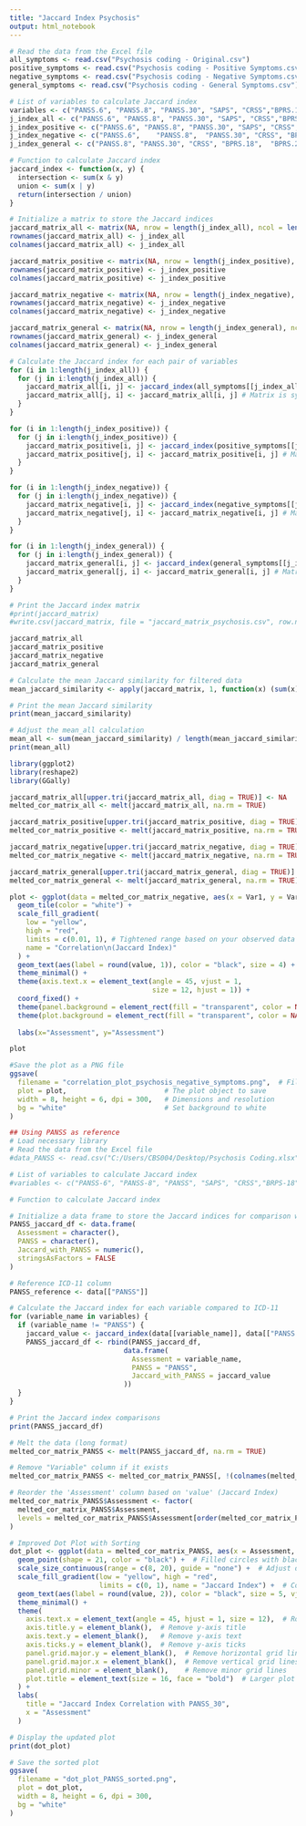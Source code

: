 ```yaml
---
title: "Jaccard Index Psychosis"
output: html_notebook
---
```



```r

# Read the data from the Excel file
all_symptoms <- read.csv("Psychosis coding - Original.csv")
positive_symptoms <- read.csv("Psychosis coding - Positive Symptoms.csv")
negative_symptoms <- read.csv("Psychosis coding - Negative Symptoms.csv")
general_symptoms <- read.csv("Psychosis coding - General Symptoms.csv")

# List of variables to calculate Jaccard index
variables <- c("PANSS.6", "PANSS.8", "PANSS.30", "SAPS", "CRSS","BPRS.18", "BPRS.24", "PSYRATS", "SANS", "CAINS", "MPS_SR", "NSA.16", "NSA.4")
j_index_all <- c("PANSS.6", "PANSS.8", "PANSS.30", "SAPS", "CRSS","BPRS.18", "BPRS.24", "PSYRATS", "SANS", "CAINS", "MPS_SR", "NSA.16", "NSA.4")
j_index_positive <- c("PANSS.6", "PANSS.8",	"PANSS.30",	"SAPS",	"CRSS",	"BPRS.18",	"BPRS.24", "PSYRATS")
j_index_negative <- c("PANSS.6",	"PANSS.8",	"PANSS.30",	"CRSS",	"BPRS.18",	"BPRS.24",	"SANS",	"CAINS",	"MPS_SR",	"NSA.16",	"NSA.4")
j_index_general <- c("PANSS.8",	"PANSS.30",	"CRSS",	"BPRS.18",	"BPRS.24",	"SANS")
```

```r

# Function to calculate Jaccard index
jaccard_index <- function(x, y) {
  intersection <- sum(x & y)
  union <- sum(x | y)
  return(intersection / union)
}

# Initialize a matrix to store the Jaccard indices
jaccard_matrix_all <- matrix(NA, nrow = length(j_index_all), ncol = length(j_index_all))
rownames(jaccard_matrix_all) <- j_index_all
colnames(jaccard_matrix_all) <- j_index_all

jaccard_matrix_positive <- matrix(NA, nrow = length(j_index_positive), ncol = length(j_index_positive))
rownames(jaccard_matrix_positive) <- j_index_positive
colnames(jaccard_matrix_positive) <- j_index_positive

jaccard_matrix_negative <- matrix(NA, nrow = length(j_index_negative), ncol = length(j_index_negative))
rownames(jaccard_matrix_negative) <- j_index_negative
colnames(jaccard_matrix_negative) <- j_index_negative

jaccard_matrix_general <- matrix(NA, nrow = length(j_index_general), ncol = length(j_index_general))
rownames(jaccard_matrix_general) <- j_index_general
colnames(jaccard_matrix_general) <- j_index_general

# Calculate the Jaccard index for each pair of variables
for (i in 1:length(j_index_all)) {
  for (j in i:length(j_index_all)) {
    jaccard_matrix_all[i, j] <- jaccard_index(all_symptoms[[j_index_all[i]]], all_symptoms[[j_index_all[j]]])
    jaccard_matrix_all[j, i] <- jaccard_matrix_all[i, j] # Matrix is symmetric
  }
}

for (i in 1:length(j_index_positive)) {
  for (j in i:length(j_index_positive)) {
    jaccard_matrix_positive[i, j] <- jaccard_index(positive_symptoms[[j_index_positive[i]]], positive_symptoms[[j_index_positive[j]]])
    jaccard_matrix_positive[j, i] <- jaccard_matrix_positive[i, j] # Matrix is symmetric
  }
}

for (i in 1:length(j_index_negative)) {
  for (j in i:length(j_index_negative)) {
    jaccard_matrix_negative[i, j] <- jaccard_index(negative_symptoms[[j_index_negative[i]]], negative_symptoms[[j_index_negative[j]]])
    jaccard_matrix_negative[j, i] <- jaccard_matrix_negative[i, j] # Matrix is symmetric
  }
}

for (i in 1:length(j_index_general)) {
  for (j in i:length(j_index_general)) {
    jaccard_matrix_general[i, j] <- jaccard_index(general_symptoms[[j_index_general[i]]], general_symptoms[[j_index_general[j]]])
    jaccard_matrix_general[j, i] <- jaccard_matrix_general[i, j] # Matrix is symmetric
  }
}

# Print the Jaccard index matrix
#print(jaccard_matrix)
#write.csv(jaccard_matrix, file = "jaccard_matrix_psychosis.csv", row.names = TRUE)
```


```r
jaccard_matrix_all
jaccard_matrix_positive
jaccard_matrix_negative
jaccard_matrix_general
```

```r
# Calculate the mean Jaccard similarity for filtered data
mean_jaccard_similarity <- apply(jaccard_matrix, 1, function(x) (sum(x) - 1) / (length(x) - 1))

# Print the mean Jaccard similarity
print(mean_jaccard_similarity)

# Adjust the mean_all calculation
mean_all <- sum(mean_jaccard_similarity) / length(mean_jaccard_similarity)
print(mean_all)

```

```r
library(ggplot2)
library(reshape2)
library(GGally)
```

```R
jaccard_matrix_all[upper.tri(jaccard_matrix_all, diag = TRUE)] <- NA
melted_cor_matrix_all <- melt(jaccard_matrix_all, na.rm = TRUE)

jaccard_matrix_positive[upper.tri(jaccard_matrix_positive, diag = TRUE)] <- NA
melted_cor_matrix_positive <- melt(jaccard_matrix_positive, na.rm = TRUE)

jaccard_matrix_negative[upper.tri(jaccard_matrix_negative, diag = TRUE)] <- NA
melted_cor_matrix_negative <- melt(jaccard_matrix_negative, na.rm = TRUE)

jaccard_matrix_general[upper.tri(jaccard_matrix_general, diag = TRUE)] <- NA
melted_cor_matrix_general <- melt(jaccard_matrix_general, na.rm = TRUE)
```

```R
plot <- ggplot(data = melted_cor_matrix_negative, aes(x = Var1, y = Var2, fill = value)) +
  geom_tile(color = "white") +
  scale_fill_gradient(
    low = "yellow", 
    high = "red", 
    limits = c(0.01, 1), # Tightened range based on your observed data
    name = "Correlation\n(Jaccard Index)"
  ) +
  geom_text(aes(label = round(value, 1)), color = "black", size = 4) +
  theme_minimal() + 
  theme(axis.text.x = element_text(angle = 45, vjust = 1, 
                                   size = 12, hjust = 1)) +
  coord_fixed() +
  theme(panel.background = element_rect(fill = "transparent", color = NA)) +
  theme(plot.background = element_rect(fill = "transparent", color = NA)) + 
  
  labs(x="Assessment", y="Assessment")

plot

#Save the plot as a PNG file
ggsave(
  filename = "correlation_plot_psychosis_negative_symptoms.png",  # File name
  plot = plot,                        # The plot object to save
  width = 8, height = 6, dpi = 300,   # Dimensions and resolution
  bg = "white"                        # Set background to white
)

```

```R
## Using PANSS as reference
# Load necessary library
# Read the data from the Excel file
#data_PANSS <- read.csv("C:/Users/CBS004/Desktop/Psychosis Coding.xlsx", sheet = 1)

# List of variables to calculate Jaccard index
#variables <- c("PANSS-6", "PANSS-8", "PANSS", "SAPS", "CRSS","BRPS-18", "BRPS-24", "PSYRATS", "SANS", "CAINS", "MPS_SR", "NSA-16", "NSA-4")

# Function to calculate Jaccard index

# Initialize a data frame to store the Jaccard indices for comparison with ICD-11
PANSS_jaccard_df <- data.frame(
  Assessment = character(),
  PANSS = character(),
  Jaccard_with_PANSS = numeric(),
  stringsAsFactors = FALSE
)

# Reference ICD-11 column
PANSS_reference <- data[["PANSS"]]

# Calculate the Jaccard index for each variable compared to ICD-11
for (variable_name in variables) {
  if (variable_name != "PANSS") {
    jaccard_value <- jaccard_index(data[[variable_name]], data[["PANSS.30"]])
    PANSS_jaccard_df <- rbind(PANSS_jaccard_df, 
                            data.frame(
                              Assessment = variable_name,
                              PANSS = "PANSS",
                              Jaccard_with_PANSS = jaccard_value
                            ))
  }
}

# Print the Jaccard index comparisons
print(PANSS_jaccard_df)

```

```R
# Melt the data (long format)
melted_cor_matrix_PANSS <- melt(PANSS_jaccard_df, na.rm = TRUE)

# Remove "Variable" column if it exists
melted_cor_matrix_PANSS <- melted_cor_matrix_PANSS[, !(colnames(melted_cor_matrix_PANSS) %in% "Variable")]

# Reorder the 'Assessment' column based on 'value' (Jaccard Index)
melted_cor_matrix_PANSS$Assessment <- factor(
  melted_cor_matrix_PANSS$Assessment,
  levels = melted_cor_matrix_PANSS$Assessment[order(melted_cor_matrix_PANSS$value)]
)

# Improved Dot Plot with Sorting
dot_plot <- ggplot(data = melted_cor_matrix_PANSS, aes(x = Assessment, y = 1, size = value, fill = value)) +
  geom_point(shape = 21, color = "black") +  # Filled circles with black border
  scale_size_continuous(range = c(8, 20), guide = "none") +  # Adjust dot size and remove size legend
  scale_fill_gradient(low = "yellow", high = "red", 
                      limits = c(0, 1), name = "Jaccard Index") +  # Color gradient
  geom_text(aes(label = round(value, 2)), color = "black", size = 5, vjust = -2.5) +  # Move text upwards
  theme_minimal() +
  theme(
    axis.text.x = element_text(angle = 45, hjust = 1, size = 12),  # Rotated axis text
    axis.title.y = element_blank(),  # Remove y-axis title
    axis.text.y = element_blank(),   # Remove y-axis text
    axis.ticks.y = element_blank(),  # Remove y-axis ticks
    panel.grid.major.y = element_blank(),  # Remove horizontal grid lines
    panel.grid.major.x = element_blank(),  # Remove vertical grid lines
    panel.grid.minor = element_blank(),    # Remove minor grid lines
    plot.title = element_text(size = 16, face = "bold")  # Larger plot title
  ) +
  labs(
    title = "Jaccard Index Correlation with PANSS_30",
    x = "Assessment"
  )

# Display the updated plot
print(dot_plot)

# Save the sorted plot
ggsave(
  filename = "dot_plot_PANSS_sorted.png",
  plot = dot_plot,
  width = 8, height = 6, dpi = 300,
  bg = "white"
)


```

